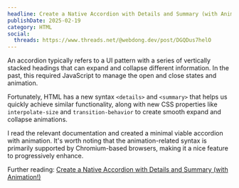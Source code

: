 ```yaml
---
headline: Create a Native Accordion with Details and Summary (with Animation!)
publishDate: 2025-02-19
category: HTML
social:
  threads: https://www.threads.net/@webdong.dev/post/DGQDus7helO
---
```


An accordion typically refers to a UI pattern with a series of vertically stacked headings that can expand and collapse different information. In the past, this required JavaScript to manage the open and close states and animation.

Fortunately, HTML has a new syntax `<details>` and `<summary>` that helps us quickly achieve similar functionality, along with new CSS properties like `interpolate-size` and `transition-behavior` to create smooth expand and collapse animations.

I read the relevant documentation and created a minimal viable accordion with animation. It's worth noting that the animation-related syntax is primarily supported by Chromium-based browsers, making it a nice feature to progressively enhance.

Further reading: [Create a Native Accordion with Details and Summary (with Animation!)](https://www.webdong.dev/en/post/build-a-native-accordion-using-html-details-and-summary/)
